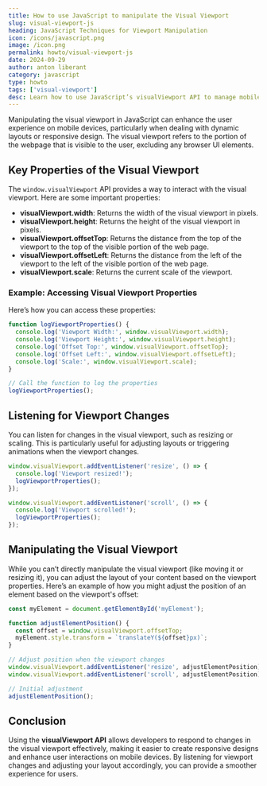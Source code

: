 ```yaml
---
title: How to use JavaScript to manipulate the Visual Viewport
slug: visual-viewport-js
heading: JavaScript Techniques for Viewport Manipulation
icon: /icons/javascript.png
image: /icon.png
permalink: howto/visual-viewport-js
date: 2024-09-29
author: anton liberant
category: javascript
type: howto
tags: ['visual-viewport']
desc: Learn how to use JavaScript’s visualViewport API to manage mobile viewports. Adjust layouts dynamically and improve user experience with key properties and methods.
---
```


Manipulating the visual viewport in JavaScript can enhance the user experience on mobile devices,
particularly when dealing with dynamic layouts or responsive design. The visual viewport refers to
the portion of the webpage that is visible to the user, excluding any browser UI elements.

## Key Properties of the Visual Viewport

The `window.visualViewport` API provides a way to interact with the visual viewport. Here are some
important properties:

- **visualViewport.width**: Returns the width of the visual viewport in pixels.
- **visualViewport.height**: Returns the height of the visual viewport in pixels.
- **visualViewport.offsetTop**: Returns the distance from the top of the viewport to the top of the
  visible portion of the web page.
- **visualViewport.offsetLeft**: Returns the distance from the left of the viewport to the left of
  the visible portion of the web page.
- **visualViewport.scale**: Returns the current scale of the viewport.

### Example: Accessing Visual Viewport Properties

Here’s how you can access these properties:

```js
function logViewportProperties() {
  console.log('Viewport Width:', window.visualViewport.width);
  console.log('Viewport Height:', window.visualViewport.height);
  console.log('Offset Top:', window.visualViewport.offsetTop);
  console.log('Offset Left:', window.visualViewport.offsetLeft);
  console.log('Scale:', window.visualViewport.scale);
}

// Call the function to log the properties
logViewportProperties();
```

## Listening for Viewport Changes

You can listen for changes in the visual viewport, such as resizing or scaling. This is particularly
useful for adjusting layouts or triggering animations when the viewport changes.

```js
window.visualViewport.addEventListener('resize', () => {
  console.log('Viewport resized!');
  logViewportProperties();
});

window.visualViewport.addEventListener('scroll', () => {
  console.log('Viewport scrolled!');
  logViewportProperties();
});
```

## Manipulating the Visual Viewport

While you can’t directly manipulate the visual viewport (like moving it or resizing it), you can
adjust the layout of your content based on the viewport properties. Here’s an example of how you
might adjust the position of an element based on the viewport's offset:

```js
const myElement = document.getElementById('myElement');

function adjustElementPosition() {
  const offset = window.visualViewport.offsetTop;
  myElement.style.transform = `translateY(${offset}px)`;
}

// Adjust position when the viewport changes
window.visualViewport.addEventListener('resize', adjustElementPosition);
window.visualViewport.addEventListener('scroll', adjustElementPosition);

// Initial adjustment
adjustElementPosition();
```

## Conclusion

Using the **visualViewport API** allows developers to respond to changes in the visual viewport
effectively, making it easier to create responsive designs and enhance user interactions on mobile
devices. By listening for viewport changes and adjusting your layout accordingly, you can provide a
smoother experience for users.
